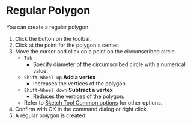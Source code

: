 
# Regular Polygon

<Reference shortcut='' command='Regular Polygon' button='Toolbar' />

You can create a regular polygon.

1. Click the button on the toolbar.
2. Click at the point for the polygon's center.
3. Move the cursor and click on a point on the circumscribed circle.
   - `Tab` 
      - Specify diameter of the circumscribed circle with a numerical value.
   - `Shift-Wheel up` **Add a vertex**
      - Increases the vertices of the polygon.
   - `Shift-Wheel down` **Subtract a vertex**
      - Reduces the vertices of the polygon.
   - Refer to [Sketch Tool Common options](common-options) for other options.
4. Confirm with OK in the command dialog or right click.
5. A regular polygon is created.